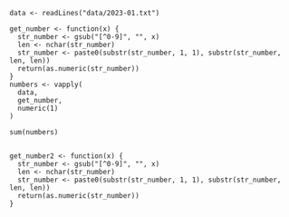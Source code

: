 ```
data <- readLines("data/2023-01.txt")

get_number <- function(x) {
  str_number <- gsub("[^0-9]", "", x)
  len <- nchar(str_number)
  str_number <- paste0(substr(str_number, 1, 1), substr(str_number, len, len))
  return(as.numeric(str_number))
}
numbers <- vapply(
  data, 
  get_number,
  numeric(1)
)

sum(numbers)


get_number2 <- function(x) {
  str_number <- gsub("[^0-9]", "", x)
  len <- nchar(str_number)
  str_number <- paste0(substr(str_number, 1, 1), substr(str_number, len, len))
  return(as.numeric(str_number))
}
```
